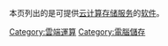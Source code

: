 本页列出的是可提供[[云计算|云计算]][[存储服务|存储服务]]的[[软件|软件]]。

[[Category:雲端運算|Category:雲端運算]]
[[Category:電腦儲存|Category:電腦儲存]]